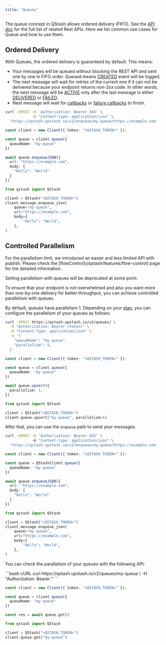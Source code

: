 ---
title: "Queues"
---

The queue concept in QStash allows ordered delivery (FIFO).
See the [API doc](/qstash/api/queues/upsert) for the full list of related Rest APIs.
Here we list common use cases for Queue and how to use them.

## Ordered Delivery

With Queues, the ordered delivery is guaranteed by default. 
This means:

- Your messages will be queued without blocking the REST API and sent one by one in FIFO order. Queued means [CREATED](/qstash/howto/debug-logs) event will be logged.
- The next message will wait for retries of the current one if it can not be delivered because your endpoint returns non-2xx code. 
  In other words, the next message will be [ACTIVE](/qstash/howto/debug-logs) only after the last message is either [DELIVERED](/qstash/howto/debug-logs) or 
  [FAILED](/qstash/howto/debug-logs). 
- Next message will wait for [callbacks](/qstash/features/callbacks#what-is-a-callback) or [failure callbacks](/qstash/features/callbacks#what-is-a-failure-callback) to finish.

<CodeGroup>

```bash cURL
curl -XPOST -H 'Authorization: Bearer XXX' \
            -H "Content-type: application/json" \
  'https://qstash.upstash.io/v2/enqueue/my-queue/https://example.com' -d '{"message":"Hello, World!"}'
```

```typescript TypeScript
const client = new Client({ token: "<QSTASH_TOKEN>" });

const queue = client.queue({
  queueName: "my-queue"
})

await queue.enqueueJSON({
  url: "https://example.com",
  body: {
    "Hello": "World"
  }
})
```

```python Python
from qstash import QStash

client = QStash("<QSTASH_TOKEN>")
client.message.enqueue_json(
    queue="my-queue",
    url="https://example.com",
    body={
        "Hello": "World",
    },
)
```
</CodeGroup>

## Controlled Parallelism

<Warning>
For the parallelism limit, we introduced an easier and less limited API with publish. 
Please check the [flowControl](/qstash/features/flow-control) page for the detailed information.

Setting parallelism with queues will be deprecated at some point.
</Warning>

To ensure that your endpoint is not overwhelmed and also you want more than one-by-one delivery for better throughput, 
you can achieve controlled parallelism with queues. 

By default, queues have parallelism 1. 
Depending on your [plan](https://upstash.com/pricing/qstash), you can configure the parallelism of your queues as follows:

<CodeGroup>

```bash cURL
curl -XPOST https://qstash.upstash.io/v2/queues/ \
  -H "Authorization: Bearer <token>" \
  -H "Content-Type: application/json" \
  -d '{
    "queueName": "my-queue", 
    "parallelism": 5,
  }'
```

```typescript TypeScript
const client = new Client({ token: "<QSTASH_TOKEN>" });

const queue = client.queue({
  queueName: "my-queue"
})

await queue.upsert({
  parallelism: 1,
})
```

```python Python
from qstash import QStash

client = QStash("<QSTASH_TOKEN>")
client.queue.upsert("my-queue", parallelism=5)
```

</CodeGroup>

After that, you can use the `enqueue` path to send your messages. 

<CodeGroup>

```bash cURL
curl -XPOST -H 'Authorization: Bearer XXX' \ 
            -H "Content-type: application/json" \
  'https://qstash.upstash.io/v2/enqueue/my-queue/https://example.com' -d '{"message":"Hello, World!"}'
```

```typescript TypeScript
const client = new Client({ token: "<QSTASH_TOKEN>" });

const queue = QStashClient.queue({
  queueName: "my-queue"
})

await queue.enqueueJSON({
  url: "https://example.com",
  body: {
    "Hello": "World"
  }
})
```

```python Python
from qstash import QStash

client = QStash("<QSTASH_TOKEN>")
client.message.enqueue_json(
    queue="my-queue",
    url="https://example.com",
    body={
        "Hello": "World",
    },
)
```
</CodeGroup>

You can check the parallelism of your queues with the following API:

<CodeGroup>
```bash cURL
curl https://qstash.upstash.io/v2/queues/my-queue \
  -H "Authorization: Bearer <token>"
```

```typescript TypeScript
const client = new Client({ token: "<QSTASH_TOKEN>" });

const queue = client.queue({
  queueName: "my-queue"
})

const res = await queue.get()
```

```python Python
from qstash import QStash

client = QStash("<QSTASH_TOKEN>")
client.queue.get("my-queue")
```
</CodeGroup>
